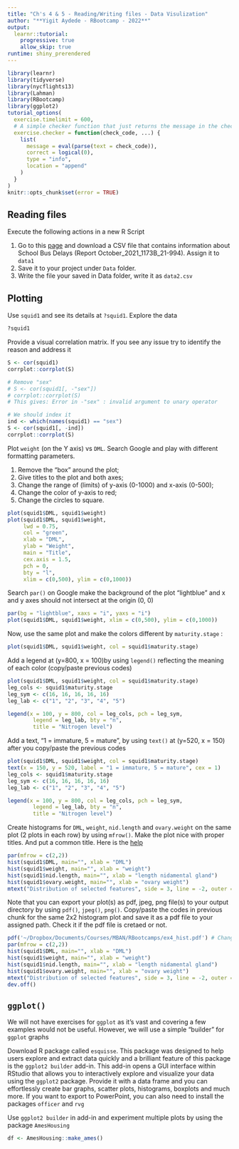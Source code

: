 ```yaml
---
title: "Ch's 4 & 5 - Reading/Writing files - Data Visulization"
author: "**Yigit Aydede - RBootcamp - 2022**"
output:
  learnr::tutorial:
    progressive: true
    allow_skip: true
runtime: shiny_prerendered
---
```


```r
library(learnr)
library(tidyverse)
library(nycflights13)
library(Lahman)
library(RBootcamp)
library(ggplot2)
tutorial_options(
  exercise.timelimit = 600,
  # A simple checker function that just returns the message in the check chunk
  exercise.checker = function(check_code, ...) {
    list(
      message = eval(parse(text = check_code)),
      correct = logical(0),
      type = "info",
      location = "append"
    )
  }
)
knitr::opts_chunk$set(error = TRUE)
```

## Reading files

Execute the following actions in a new R Script

1.  Go to this [page](https://catalog.data.gov/dataset?res_format=CSV&organization=city-of-new-york) and download a CSV file that contains information about School Bus Delays (Report October_2021_1173B_21-994). Assign it to `data1`
2.  Save it to your project under `Data` folder.
3.  Write the file your saved in Data folder, write it as `data2.csv`

## Plotting

Use `squid1` and see its details at `?squid1`. Explore the data

```r
?squid1
```

Provide a visual correlation matrix. If you see any issue try to identify the reason and address it

```r
S <- cor(squid1)
corrplot::corrplot(S)

# Remove "sex"
# S <- cor(squid1[, -"sex"])
# corrplot::corrplot(S)
# This gives: Error in -"sex" : invalid argument to unary operator

# We should index it
ind <- which(names(squid1) == "sex")
S <- cor(squid1[, -ind])
corrplot::corrplot(S)
```

Plot `weight` (on the Y axis) vs `DML`. Search Google and play with different formatting parameters.

1.  Remove the "box" around the plot;
2.  Give titles to the plot and both axes;
3.  Change the range of (limits) of y-axis (0-1000) and x-axis (0-500);
4.  Change the color of y-axis to red;
5.  Change the circles to square.

```r
plot(squid1$DML, squid1$weight)
plot(squid1$DML, squid1$weight,
     lwd = 0.75,
     col = "green",
     xlab = "DML",
     ylab = "Weight",
     main = "Title",
     cex.axis = 1.5,
     pch = 0,
     bty = "l",
     xlim = c(0,500), ylim = c(0,1000))
```

Search `par()` on Google make the background of the plot "lightblue" and x and y axes should not intersect at the origin (0, 0)

```r
par(bg = "lightblue", xaxs = "i", yaxs = "i")
plot(squid1$DML, squid1$weight, xlim = c(0,500), ylim = c(0,1000))
```

Now, use the same plot and make the colors different by `maturity.stage` :

```r
plot(squid1$DML, squid1$weight, col = squid1$maturity.stage)
```

Add a legend at (y=800, x = 100)by using `legend()` reflecting the meaning of each color (copy/paste previous codes)

```r
plot(squid1$DML, squid1$weight, col = squid1$maturity.stage)
leg_cols <- squid1$maturity.stage
leg_sym <- c(16, 16, 16, 16, 16)
leg_lab <- c("1", "2", "3", "4", "5")

legend(x = 100, y = 800, col = leg_cols, pch = leg_sym, 
        legend = leg_lab, bty = "n", 
        title = "Nitrogen level")
```

Add a text, "1 = immature, 5 = mature", by using `text()` at (y=520, x = 150) after you copy/paste the previous codes

```r
plot(squid1$DML, squid1$weight, col = squid1$maturity.stage)
text(x = 150, y = 520, label = "1 = immature, 5 = mature", cex = 1)
leg_cols <- squid1$maturity.stage
leg_sym <- c(16, 16, 16, 16, 16)
leg_lab <- c("1", "2", "3", "4", "5")

legend(x = 100, y = 800, col = leg_cols, pch = leg_sym, 
        legend = leg_lab, bty = "n", 
        title = "Nitrogen level")
```

Create histograms for `DML`, `weight`, `nid.length` and `ovary.weight` on the same plot (2 plots in each row) by using `mfrow()`.  Make the plot nice with proper titles.  And put a common title.  Here is the [help](https://stackoverflow.com/questions/14660372/common-main-title-of-a-figure-panel-compiled-with-parmfrow)

```r
par(mfrow = c(2,2))
hist(squid1$DML, main="", xlab = "DML")
hist(squid1$weight, main="", xlab = "weight")
hist(squid1$nid.length, main="", xlab = "length nidamental gland")
hist(squid1$ovary.weight, main="", xlab = "ovary weight")
mtext("Distribution of selected features", side = 3, line = -2, outer = TRUE)
```

Note that you can export your plot(s) as pdf, jpeg, png file(s) to your output directory by using `pdf()`, `jpeg()`, `png()`. Copy/paste the codes in previous chunk for the same 2x2 histogram plot and save it as a pdf file to your assigned path. Check it if the pdf file is cretaed or not. 

```r
pdf('~/Dropbox/Documents/Courses/MBAN/RBootcamps/ex4_hist.pdf') # Change the path
par(mfrow = c(2,2))
hist(squid1$DML, main="", xlab = "DML")
hist(squid1$weight, main="", xlab = "weight")
hist(squid1$nid.length, main="", xlab = "length nidamental gland")
hist(squid1$ovary.weight, main="", xlab = "ovary weight")
mtext("Distribution of selected features", side = 3, line = -2, outer = TRUE)
dev.off()
```

## `ggplot()`

We will not have exercises for `ggplot` as it's vast and covering a few examples would not be useful. However, we will use a simple "builder" for `ggplot` graphs

Download R package called `esquisse`. This package was designed to help users explore and extract data quickly and a brilliant feature of this package is the `ggplot2 builder` add-in. This add-in opens a GUI interface within RStudio that allows you to interactively explore and visualize your data using the `ggplot2` package. Provide it with a data frame and you can effortlessly create bar graphs, scatter plots, histograms, boxplots and much more. If you want to export to PowerPoint, you can also need to install the packages `officer` and `rvg`

Use `ggplot2 builder` in add-in and experiment multiple plots by using the package `AmesHousing`

```r
df <- AmesHousing::make_ames()
```
